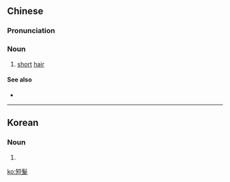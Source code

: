 {{also|短髪}}
==Chinese==
{{zh-forms|s=短发}}

===Pronunciation===
{{zh-pron
|m=duǎn髮
|mn=té-hoat
|cat=n
}}

===Noun===
{{zh-noun}}

# [[short]] [[hair]]

====See also====
* {{zh-l|長髮}}

----

==Korean==
{{ko-hanjatab}}

===Noun===
{{ko-noun|hj|hangeul=단발}}

# {{ko-hanja form of|단발|[[short]] [[hair]]}}

[[ko:短髮]]